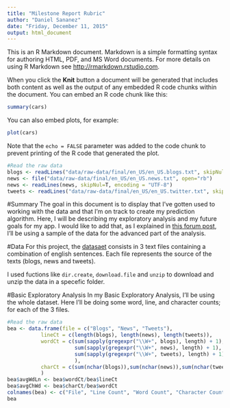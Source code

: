 ---
title: "Milestone Report Rubric"
author: "Daniel Sananez"
date: "Friday, December 11, 2015"
output: html_document
---

This is an R Markdown document. Markdown is a simple formatting syntax for authoring HTML, PDF, and MS Word documents. For more details on using R Markdown see <http://rmarkdown.rstudio.com>.

When you click the **Knit** button a document will be generated that includes both content as well as the output of any embedded R code chunks within the document. You can embed an R code chunk like this:

```{r}
summary(cars)
```

You can also embed plots, for example:

```{r, echo=FALSE}
plot(cars)
```

Note that the `echo = FALSE` parameter was added to the code chunk to prevent printing of the R code that generated the plot.


```{r, echo=FALSE, cache=TRUE}
#Read the raw data
blogs <- readLines("data/raw-data/final/en_US/en_US.blogs.txt", skipNul=T, encoding = "UTF-8")
news <- file("data/raw-data/final/en_US/en_US.news.txt", open="rb")
news <- readLines(news, skipNul=T, encoding = "UTF-8")
tweets <- readLines("data/raw-data/final/en_US/en_US.twitter.txt", skipNul=T, encoding = "UTF-8")
```

#Summary
The goal in this document is to display that I've gotten used to working with the data and that I'm on track to create my prediction algorithm. Here, I will be describing my exploratory analysis and my future goals for my app. I would like to add that, as I explained in [this forum post](https://class.coursera.org/dsscapstone-006/forum/thread?thread_id=34), I'll be using a sample of the data for the advanced part of the analysis.

#Data
For this project, the [datasaet](https://d396qusza40orc.cloudfront.net/dsscapstone/dataset/Coursera-SwiftKey.zip) consists in 3 text files containing a combination of english sentences. Each file represents the source of the texts (blogs, news and tweets).

I used fuctions like `dir.create`, `download.file` and `unzip` to download and unzip the data in a specefic folder. 

#Basic Exploratory Analysis
In my Basic Exploratory Analysis, I'll be using the whole dataset. Here I'll be doing some word, line, and character counts; for each of the 3 files. 

```{r, echo=FALSE, cache=TRUE}
#Read the raw data
bea <- data.frame(file = c("Blogs", "News", "Tweets"),
           lineCt = c(length(blogs), length(news), length(tweets)),
           wordCt = c(sum(sapply(gregexpr("\\W+", blogs), length) + 1),
                      sum(sapply(gregexpr("\\W+", news), length) + 1),                      
                      sum(sapply(gregexpr("\\W+", tweets), length) + 1)
                      ),
           charCt = c(sum(nchar(blogs)),sum(nchar(news)),sum(nchar(tweets)))
           )
bea$avgWdLn <- bea$wordCt/bea$lineCt
bea$avgChWd <- bea$charCt/bea$wordCt
colnames(bea) <- c("File", "Line Count", "Word Count", "Character Count", "Avg. Word/Line", "Avg Char/Word") 
bea
```